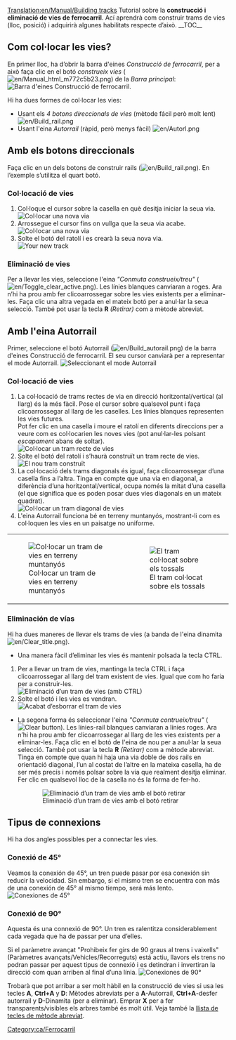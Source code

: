 [[Translation:en/Manual/Building tracks]]
{{ca/Tutorial}}
<!-- for search bot mainly (per al robot de cerca sobretot) -->
Tutorial sobre la '''construcció i eliminació de vies de ferrocarril'''. Ací aprendrà com construir trams de vies (lloc, posició) i adquirirà algunes habilitats respecte d’això.
__TOC__
==Com col·locar les vies?==
En primer lloc, ha d’obrir la barra d'eines ''Construcció de ferrocarril'', per a això faça clic en el botó ''construeix vies'' ([[File:en/Manual html m772c5b23.png]]) de la ''Barra principal'':
[[File:ca/Railroad Construction.png|none|frame|Barra d'eines Construcció de ferrocarril.]]

Hi ha dues formes de col·locar les vies:
*Usant els ''4 botons direccionals de vies'' (mètode fácil però molt lent) [[File:en/Build rail.png]]
*Usant l'eina ''Autorrail'' (ràpid, però menys fàcil) [[File:en/Autorl.png]]

== Amb els botons direccionals ==
Faça clic en un dels botons de construir rails ([[File:en/Build rail.png]]). En l’exemple s’utilitza el quart botó.

=== Col·locació de vies ===
#Col·loque el cursor sobre la casella en què desitja iniciar la seua via.<br/>[[File:ca/Laying track 1.png|none|frame|Col·locar una nova via]]
#Arrossegue el cursor fins on vullga que la seua via acabe.<br/>[[File:ca/Laying track 2.png|none|frame|Col·locar una nova via]]
#Solte el botó del ratolí i es crearà la seua nova via.<br/>[[File:ca/Laying track 3.png|none|frame|Your new track]]

=== Eliminació de vies ===
Per a llevar les vies, seleccione l'eina ''"Conmuta construeix/treu"'' ([[File:en/Toggle clear active.png]]). Les línies blanques canviaran a roges. Ara n’hi ha prou amb fer clicoarrossegar sobre les vies existents per a eliminar-les. Faça clic una altra vegada en el mateix botó per a anul·lar la seua selecció. També pot usar la tecla '''R''' ''(Retirar)'' com a mètode abreviat.

== Amb l'eina Autorrail ==
Primer, seleccione el botó Autorrail ([[File:en/Build autorail.png]]) de la barra d'eines Construcció de ferrocarril. El seu cursor canviarà per a representar el mode Autorrail.
[[File:ca/AutorailTut1.png|none|frame|Seleccionant el mode Autorrail]]

=== Col·locació de vies ===
#La col·locació de trams rectes de via en direcció horitzontal/vertical (al llarg) és la més fàcil. Pose el cursor sobre qualsevol punt i faça clicoarrossegar al llarg de les caselles. Les línies blanques representen les vies futures.<br/>Pot fer clic en una casella i moure el ratolí en diferents direccions per a veure com es col·locarien les noves vies (pot anul·lar-les polsant ''escapament'' abans de soltar).<br/>[[File:en/AutorailTut2.png|none|frame|Col·locar un tram recte de vies]]
#Solte el botó del ratolí i s’haurà construït un tram recte de vies.<br/>[[File:en/AutorailTut3.png|none|frame|El nou tram construït]]
#La col·locació dels trams diagonals és igual, faça clicoarrossegar d’una casella fins a l’altra. Tinga en compte que una via en diagonal, a diferència d’una horitzontal/vertical, ocupa només la mitat d’una casella (el que significa que es poden posar dues vies diagonals en un mateix quadrat).<br/>[[File:en/AutorailTut4.png|none|frame|Col·locar un tram diagonal de vies]]
#L'eina Autorrail funciona bé en terreny muntanyós, mostrant-li com es col·loquen les vies en un paisatge no uniforme.
{|
| [[File:en/AutorailTut5.png|none|frame|Col·locar un tram de vies en terreny muntanyós]]
| [[File:en/AutorailTut6.png|none|frame|El tram col·locat sobre els tossals]]
|}
=== Eliminación de vías ===
Hi ha dues maneres de llevar els trams de vies (a banda de l'eina dinamita [[File:en/Clear title.png]]).

*Una manera fàcil d’eliminar les vies és mantenir polsada la tecla CTRL.
#Per a llevar un tram de vies, mantinga la tecla CTRL i faça clicoarrossegar al llarg del tram existent de vies. Igual que com ho faria per a construir-les.<br/>[[File:en/AutorailTut7.png|none|frame|Eliminació d’un tram de vies (amb CTRL)]]
#Solte el botó i les vies es vendran.<br/>[[File:en/AutorailTut8.png|none|frame|Acabat d’esborrar el tram de vies]]

*La segona forma és seleccionar l'eina ''"Conmuta contrueix/treu"'' ([[File:en/Toggle clear active.png|Clear button]]). Les línies-rail blanques canviaran a línies roges. Ara n’hi ha prou amb fer clicoarrossegar al llarg de les vies existents per a eliminar-les. Faça clic en el botó de l'eina de nou per a anul·lar la seua selecció. També pot usar la tecla '''R''' ''(Retirar)'' com a mètode abreviat. Tinga en compte que quan hi haja una via doble de dos rails en orientació diagonal, l’un al costat de l’altre en la mateixa casella, ha de ser més precís i només polsar sobre la via que realment desitja eliminar. Fer clic en qualsevol lloc de la casella no és la forma de fer-ho.
:[[File:en/AutorailTut11.png|none|frame|Eliminació d’un tram de vies amb el botó retirar]]

== Tipus de connexions ==
Hi ha dos angles possibles per a connectar les vies.

===Conexió de 45&#176;=== 
Veamos la conexión de 45&#176;, un tren puede pasar por esa conexión sin reducir la velocidad. Sin embargo, si el mismo tren se encuentra con más de una conexión de 45&#176; al mismo tiempo, será más lento.
[[File:en/AutorailTut9.png|frame|none|Conexiones de 45&#176;]]

===Conexió de 90&#176;===
Aquesta és una connexió de 90&#176;. Un tren es ralentitza considerablement cada vegada que ha de passar per una d’elles.

Si el paràmetre avançat "Prohibeix fer girs de 90 graus al trens i vaixells" (Paràmetres avançats/Vehicles/Recorreguts) está actiu, llavors els trens no podran passar per aquest tipus de connexió i es detindran i invertiran la direcció com quan arriben al final d’una línia.
[[File:en/AutorailTut10.png|frame|none|Conexiones de 90&#176;]]

Trobarà que pot arribar a ser molt hàbil en la construcció de vies si usa les tecles '''A''', '''Ctrl+A''' y '''D''': Mètodes abreviats per a '''A'''-Autorrail, '''Ctrl+A'''-desfer autorrail y '''D'''-Dinamita (per a eliminar). Emprar '''X''' per a fer transparents/visibles els arbres també és molt útil. Veja també la [[ca/Tecles de mètode abreviat|llista de tecles de mètode abreviat]].

[[Category:ca/Ferrocarril]]